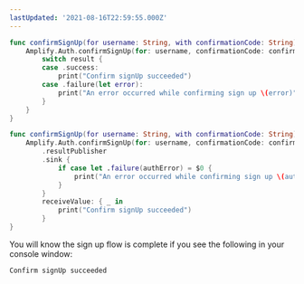 ```yaml
---
lastUpdated: '2021-08-16T22:59:55.000Z'
---
```

<BlockSwitcher>

<Block name="Listener (iOS 11+)">

```swift
func confirmSignUp(for username: String, with confirmationCode: String) {
    Amplify.Auth.confirmSignUp(for: username, confirmationCode: confirmationCode) { result in
        switch result {
        case .success:
            print("Confirm signUp succeeded")
        case .failure(let error):
            print("An error occurred while confirming sign up \(error)")
        }
    }
}
```

</Block>

<Block name="Combine (iOS 13+)">

```swift
func confirmSignUp(for username: String, with confirmationCode: String) -> AnyCancellable {
    Amplify.Auth.confirmSignUp(for: username, confirmationCode: confirmationCode)
        .resultPublisher
        .sink {
            if case let .failure(authError) = $0 {
                print("An error occurred while confirming sign up \(authError)")
            }
        }
        receiveValue: { _ in
            print("Confirm signUp succeeded")
        }
}
```

</Block>

</BlockSwitcher>

You will know the sign up flow is complete if you see the following in your console window:

```console
Confirm signUp succeeded
```
